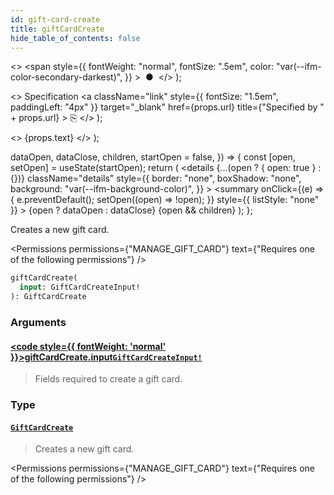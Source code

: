 ```yaml
---
id: gift-card-create
title: giftCardCreate
hide_table_of_contents: false
---
```


  <>
    <span
      style={{
        fontWeight: "normal",
        fontSize: ".5em",
        color: "var(--ifm-color-secondary-darkest)",
      }}
    >
      &nbsp;●&nbsp;
    </span>
  </>
);

  <>
    Specification
    <a
      className="link"
      style={{ fontSize: "1.5em", paddingLeft: "4px" }}
      target="\_blank"
      href={props.url}
      title={"Specified by " + props.url}
    >
      ⎘
    </a>
  </>
);

  <>
    <span className={props.class}>{props.text}</span>
  </>
);


  dataOpen,
  dataClose,
  children,
  startOpen = false,
}) => {
  const [open, setOpen] = useState(startOpen);
  return (
    <details
      {...(open ? { open: true } : {})}
      className="details"
      style={{
        border: "none",
        boxShadow: "none",
        background: "var(--ifm-background-color)",
      }}
    >
      <summary
        onClick={(e) => {
          e.preventDefault();
          setOpen((open) => !open);
        }}
        style={{ listStyle: "none" }}
      >
        {open ? dataOpen : dataClose}
      </summary>
      {open && children}
    </details>
  );
};

Creates a new gift card.

<Permissions
  permissions={"MANAGE_GIFT_CARD"}
  text={"Requires one of the following permissions"}
/>

```graphql
giftCardCreate(
  input: GiftCardCreateInput!
): GiftCardCreate
```

### Arguments

#### [<code style={{ fontWeight: 'normal' }}>giftCardCreate.<b>input</b></code>](#)<Bullet />[`GiftCardCreateInput!`](../../../api-reference/gift-cards/inputs/gift-card-create-input) <Badge class="badge badge--secondary" text="non-null"/> <Badge class="badge badge--secondary" text="input"/>

> Fields required to create a gift card.

### Type

#### [`GiftCardCreate`](../../../api-reference/gift-cards/objects/gift-card-create) <Badge class="badge badge--secondary" text="object"/>

> Creates a new gift card.

<Permissions
  permissions={"MANAGE_GIFT_CARD"}
  text={"Requires one of the following permissions"}
/>

